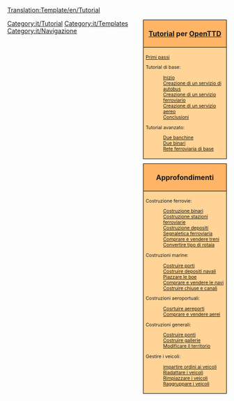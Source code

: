 <noinclude>{{it/Traduzione|Template:Tutorial|70}}
[[Translation:Template/en/Tutorial]]</noinclude>
<div style="float:right; padding-left:12px; background:none;">
<div style="width:180px; border:1px solid #000000; background:#ffb466; padding:5px; -moz-border-radius-topleft:5px; -moz-border-radius-topright:5px; font-size: 12pt;">
<center><strong><font size="3"> [[Main/it/Tutorial|Tutorial]] per [[Main/it/OpenTTD|OpenTTD]]</font></strong></center>
</div>
<div style="width:180px;  border:1px solid black; border-top-width: 0px; background:#ffd496; padding:5px; font-size: 8pt;">
[[Main/it/Primi passi|Primi passi]]

Tutorial di base:
:[[Main/it/Tutorial|Inizio]]
:[[Main/it/Tutorial/Autobus|Creazione di un servizio di autobus]]
:[[Main/it/Tutorial/Treni|Creazione di un servizio ferroviario]]
:[[Main/it/Tutorial/Aeroplani|Creazione di un servizio aereo]]
:[[Main/it/Tutorial/Conclusioni|Conclusioni]]
Tutorial avanzato:
:[[Main/it/Tutorial/Due banchine|Due banchine]]
:[[Main/it/Tutorial/Due binari|Due binari]]
:[[Main/it/Tutorial/Rete ferroviaria di base|Rete ferroviaria di base]]

</div>

<div style="width:180px; border:1px solid #000000; background:#ffb466; padding:5px; font-size: 12pt; margin-top: 10px;">
<center><strong><font size="3">Approfondimenti</font></strong></center>
</div>
<div style="width:180px;  border:1px solid black; border-top-width: 0px; background:#ffd496; padding:5px; -moz-border-radius-bottomleft:5px; -moz-border-radius-bottomright:8px; font-size: 8pt;">
<span style="font-weight:bold;">

Costruzione ferrovie:
:[[Main/it/Costruire binari|Costruzione binari]]
:[[Main/it/Costruzione stazioni ferroviarie|Costruzione stazioni ferroviarie]]
:[[Main/it/Costruzione depositi|Costruzione depositi]]
:[[Main/it/Piazzare segnali|Segnaletica ferroviaria]]
:[[Main/it/Comprare e vendere treni|Comprare e vendere treni]]
:[[Main/it/Convertire rotaia|Convertire tipo di rotaia]]

<!--
  -- Do we need these sections? They are a repeat of the basic tutorial, for about 90%...
  --
 Costruzione strade:
:[[Main/it/Costruire strade|Costruire strade]]
:[[Main/it/Costruire stazioni|Building stations and loading bays]]
:[[Main/en/Building road depots|Building depots]]
:[[Main/en/Buying road vehicles|Buying &amp; selling road vehicles]]
-->

Costruzioni marine:
:[[Main/it/Costruire porti|Costruire porti]]
:[[Main/it/Costruire depositi navali|Costruire depositi navali]]
:[[Main/it/Piazzare boe|Piazzare le boe]]
:[[Main/it/Compare navi|Comprare e vendere le navi]]
:[[Main/it/Costruire canali|Costruire chiuse e canali]]

Costruzioni aeroportuali:
:[[Main/it/Costruire aeroporti|Cosrtuire aereporti]]
:[[Main/it/Compare aerei|Comprare e vendere aerei]]

Costruzioni generali:
:[[Main/it/Costruire ponti|Costruire ponti]]
:[[Main/it/Costruire gallerie|Costruire gallerie]]
:[[Main/it/Modificare territorio|Modificare il territorio]]

Gestire i veicoli:
:[[Main/it/Ordini|impartire ordini ai veicoli]]
:[[Main/it/Riadattare|Riadattare i veicoli]]
:[[Main/it/Rimpiazzare veicoli|Rimpiazzare i veicoli]]
:[[Main/it/Gruppi veicoli|Raggruppare i veicoli]]

</span>
</div>
</div><includeonly>[[Category:it/Tutorial]]</includeonly><noinclude>

[[Category:it/Templates]][[Category:it/Navigazione]]
</noinclude>